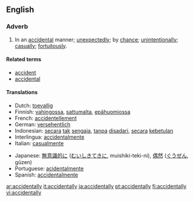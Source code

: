 ==English==
===Adverb===

# In an [[accidental]] manner; [[unexpectedly]]; by [[chance]]; [[unintentionally]]; [[casually]]; [[fortuitously]].

====Related terms====
*[[accident]]
*[[accidental]]

====Translations====
{{top}}
*Dutch: [[toevallig]]
*Finnish: [[vahingossa]], [[sattumalta]], [[epähuomiossa]]
*French: [[accidentellement]]
*German: [[versehentlich]]
*Indonesian: [[secara]] [[tak]] [[sengaja]], [[tanpa]] [[sadar|disadari]], [[secara]] [[kebetulan]]
*Interlingua: [[accidentalmente]]
*Italian: [[casualmente]]
{{mid}}
*Japanese: [[無意識的に]] ([[むいしきてきに]], muishiki-teki-ni), [[偶然]] ([[ぐうぜん]], gūzen)
*Portuguese: [[acidentalmente]]
*Spanish: [[accidentalmente]]
{{bottom}}

[[ar:accidentally]]
[[it:accidentally]]
[[ja:accidentally]]
[[pt:accidentally]]
[[fi:accidentally]]
[[vi:accidentally]]